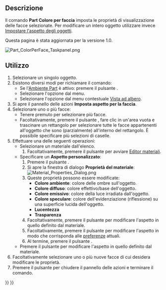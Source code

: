 <languages/>

{{Docnav/it
|[[Std_RandomColor/it|Colore casuale]]
|[[Std_ToggleTransparency/it|Attiva/disattiva trasparenza]]
|[[Std_View_Menu/it|Std View Menu]]
|IconL=Std_RandomColor.svg
|IconR=Std_ToggleTransparency.svg
|IconC=Freecad.svg
}}

{{GuiCommand/it
|Name=Part ColorPerFace
|Name/it=Part Colore per faccia
|MenuLocation=Visualizza → Colore per faccia
|Workbenches=[[Part Workbench/it|Part]], [[PartDesign Workbench/it|PartDesign]]
|SeeAlso=[[Std_SetAppearance/it|Aspetto]]
}}

<span id="Description"></span>
==Descrizione==

Il comando '''Part Colore per faccia''' imposta le proprietà di visualizzazione delle facce selezionate. Per modificare un intero oggetto utilizzare invece [[Std_SetAppearance/it|Impostare l'aspetto degli oggetti]].

Questa pagina è stata aggiornata per la versione 1.0.

[[Image:Part_ColorPerFace_Taskpanel.png]]
{{Caption|Il pannello delle azioni Imposta aspetto per faccia}}

<span id="Usage"></span>
==Utilizzo==

<div class="mw-translate-fuzzy">
# Selezionare un singolo oggetto.
# Esistono diversi modi per richiamare il comando:
#* Se l'[[Part_Workbench/it|Ambiente Part]] è attivo: premere il pulsante {{Button|[[Image:Part_ColorPerFace.svg|16px]] [[Part_ColorPerFace/it|Colore per faccia]]}}.
#* Selezionare l'opzione {{MenuCommand|Visualizza → [[Image:Part_ColorPerFace.svg|16px]] Colore per faccia}} dal menu.
#* Selezionare l'opzione {{MenuCommand|[[Image:Part_ColorPerFace.svg|16px]] Imposta aspetto per la faccia...}} dal menu contestuale [[Tree_view/it|Vista ad albero]].
# Si apre il pannello delle azioni '''Imposta aspetto per la faccia'''.
# Selezionare uno o più facce:
#* Tenere premuto {{KEY|Ctrl}} per selezionare più facce.
#* Facoltativamente, premere il pulsante {{Button|Box Selection}}, fare clic in un'area vuota e trascinare un rettangolo per selezionare tutte le facce appartenenti all'oggetto che sono (parzialmente) all'interno del rettangolo. È possibile specificare più selezioni di caselle.
# Effettuare una delle seguenti operazioni:
#* Selezionare un materiale dall'elenco.
#*# Facoltativamente, premere il pulsante {{Button|Avvia editor}} per avviare [[Materials_Edit/it|Editor materiali]].
#* Specificare un '''Aspetto personalizzato''':
#*# Premere il pulsante {{Button|...}}.
#*# Si apre la finestra di dialogo '''Proprietà del materiale''':<br>[[Image:Material_Properties_Dialog.png]]
#*# Queste proprietà possono essere modificate:
#*#* '''Colore ambiente''': colore delle ombre sull'oggetto.
#*#* '''Colore diffuso''': colore effettivo/base dell'oggetto.
#*#* '''Colore emissivo''': colore della luce irradiata dall'oggetto.
#*#* '''Colore speculare''': colore dell'evidenziazione (riflessione) su una superficie lucida dell'oggetto.
#*#* '''Lucentezza'''
#*#* '''Trasparenza'''
#*# Facoltativamente, premere il pulsante {{Button|Reset}} per modificare l'aspetto in quello definito dal materiale.
#*# Facoltativamente, premere il pulsante {{Button|Default}} per modificare l'aspetto in modo che corrisponda alle [[PartDesign_Preferences/it#Shape_appearance|preferenze]] attuali.
#*# Al termine, premere il pulsante {{Button|Chiudi}}.
#* Premere il pulsante {{Button|Imposta su predefinito}} per modificare l'aspetto in quello definito dal materiale.
# Facoltativamente selezionare uno o più nuove facce di cui desidera modificare le proprietà.
# Premere il pulsante {{Button|OK}} per chiudere il pannello delle azioni e terminare il comando.
</div>


{{Docnav/it
|[[Std_RandomColor/it|Colore casuale]]
|[[Std_ToggleTransparency/it|Attiva/disattiva trasparenza]]
|[[Std_View_Menu/it|Std View Menu]]
|IconL=Std_RandomColor.svg
|IconR=Std_ToggleTransparency.svg
|IconC=Freecad.svg
}}

{{Std_Base_navi{{#translation:}}}}
{{Userdocnavi{{#translation:}}}}